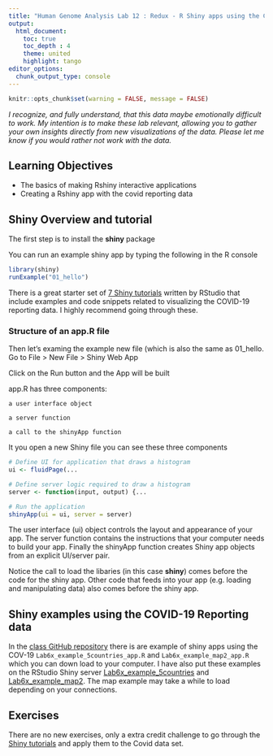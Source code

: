```yaml
---
title: "Human Genome Analysis Lab 12 : Redux - R Shiny apps using the COVID-19 reporting data"
output:
  html_document:
    toc: true
    toc_depth : 4
    theme: united
    highlight: tango
editor_options: 
  chunk_output_type: console
---
```


```r
knitr::opts_chunk$set(warning = FALSE, message = FALSE) 
```

*I recognize, and fully understand, that this data maybe emotionally difficult to work. My intention is to make these lab relevant, allowing you to gather your own insights directly from new visualizations of the data. Please let me know if you would rather not work with the data.*

## Learning Objectives

* The basics of making Rshiny interactive applications
* Creating a Rshiny app with the covid reporting data

## Shiny Overview and tutorial

The first step is to install the __shiny__ package

You can run an example shiny app by typing the following in the R console

```r
library(shiny)
runExample("01_hello")
```

There is a great starter set of [7 Shiny tutorials](https://shiny.rstudio.com/tutorial/written-tutorial/lesson1/) written by RStudio that include examples and code snippets related to visualizing the COVID-19 reporting data. I highly recommend going through these.

### Structure of an app.R file

Then let's examing the example new file (which is also the same as 01_hello. Go to File > New File > Shiny Web App

Click on the Run button and the App will be built

app.R has three components:

    a user interface object

    a server function

    a call to the shinyApp function

It you open a new Shiny file you can see these three components

```r
# Define UI for application that draws a histogram
ui <- fluidPage(...

# Define server logic required to draw a histogram
server <- function(input, output) {...

# Run the application 
shinyApp(ui = ui, server = server)
```

The user interface (ui) object controls the layout and appearance of your app. The server function contains the instructions that your computer needs to build your app. Finally the shinyApp function creates Shiny app objects from an explicit UI/server pair.

Notice the call to load the libaries (in this case __shiny__) comes before the code for the shiny app. Other code that feeds into your app (e.g. loading and manipulating data) also comes before the shiny app.

## Shiny examples using the COVID-19 Reporting data

In the [class GitHub repository](https://github.com/jeffreyblanchard/EvoGeno/ShinyApps) there is are example of shiny apps using the COV-19 `Lab6x_example_5countries_app.R` and `Lab6x_example_map2_app.R` which you can down load to your computer. I have also put these examples on the RStudio Shiny server [Lab6x_example_5countries](https://jeffreyblanchard.shinyapps.io/example5countries/) and [Lab6x_example_map2](https://jeffreyblanchard.shinyapps.io/example5countries/). The map example may take a while to load depending on your connections.


## Exercises

There are no new exercises, only a extra credit challenge to go through the [Shiny tutorials](https://shiny.rstudio.com/tutorial/written-tutorial/lesson1/) and apply them to the Covid data set.

